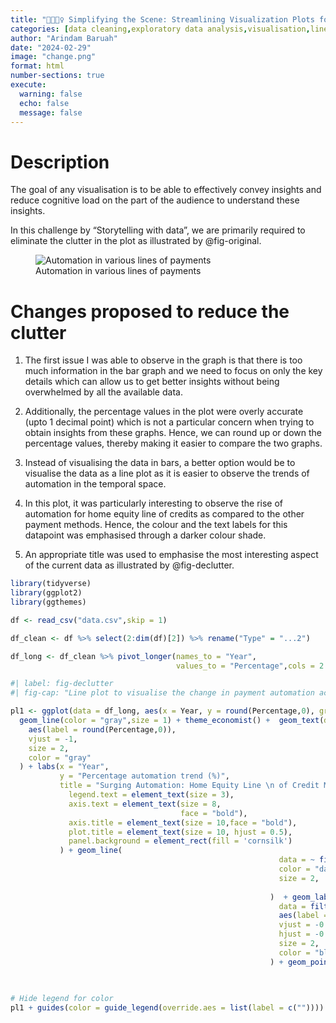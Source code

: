 ```yaml
---
title: "🤔🕵🏻‍♀️ Simplifying the Scene: Streamlining Visualization Plots for Clarity 📊"
categories: [data cleaning,exploratory data analysis,visualisation,line plots,annotations]
author: "Arindam Baruah"
date: "2024-02-29"
image: "change.png"
format: html
number-sections: true
execute: 
  warning: false
  echo: false
  message: false
---
```

# Description

The goal of any visualisation is to be able to effectively convey insights and reduce cognitive load on the part of the audience to understand these insights. 

In this challenge by "Storytelling with data", we are primarily required to eliminate the clutter in the plot as illustrated by @fig-original.

![Automation in various lines of payments](original.png){#fig-original}

# Changes proposed to reduce the clutter

1. The first issue I was able to observe in the graph is that there is too much information in the bar graph and we need to focus on only the key details which can allow us to get better insights without being overwhelmed by all the available data.

2. Additionally, the percentage values in the plot were overly accurate (upto 1 decimal point) which is not a particular concern when trying to obtain insights from these graphs. Hence, we can round up or down the percentage values, thereby making it easier to compare the two graphs.

3. Instead of visualising the data in bars, a better option would be to visualise the data as a line plot as it is easier to observe the trends of automation in the temporal space.

4. In this plot, it was particularly interesting to observe the rise of automation for home equity line of credits as compared to the other payment methods. Hence, the colour and the text labels for this datapoint was emphasised through a darker colour shade.

5. An appropriate title was used to emphasise the most interesting aspect of the current data as illustrated by @fig-declutter.


```r
library(tidyverse)
library(ggplot2)
library(ggthemes)
```

```r
df <- read_csv("data.csv",skip = 1)

df_clean <- df %>% select(2:dim(df)[2]) %>% rename("Type" = "...2")
```

```r
df_long <- df_clean %>% pivot_longer(names_to = "Year",
                                     values_to = "Percentage",cols = 2:5) %>% filter(Type != "Total")
```

```r
#| label: fig-declutter
#| fig-cap: "Line plot to visualise the change in payment automation across various payment methods"

pl1 <- ggplot(data = df_long, aes(x = Year, y = round(Percentage,0), group = Type)) +
  geom_line(color = "gray",size = 1) + theme_economist() +  geom_text(data = df_long %>% filter(Type!="Home Equity Line of Credit"),
    aes(label = round(Percentage,0)),
    vjust = -1,
    size = 2,
    color = "gray"
  ) + labs(x = "Year",
           y = "Percentage automation trend (%)",
           title = "Surging Automation: Home Equity Line \n of Credit Moves Up to Second Place Among Payment Methods") + theme(
             legend.text = element_text(size = 3),
             axis.text = element_text(size = 8,
                                      face = "bold"),
             axis.title = element_text(size = 10,face = "bold"),
             plot.title = element_text(size = 10, hjust = 0.5),
             panel.background = element_rect(fill = 'cornsilk')
           ) + geom_line(
                                                            data = ~ filter(.x, Type == "Home Equity Line of Credit"),
                                                            color = "darkgreen",
                                                            size = 2,
                                                    
                                                          )  + geom_label(
                                                            data = filter(df_long, Year == 2023),
                                                            aes(label = Type),
                                                            vjust = -0.05,
                                                            hjust = -0.15,
                                                            size = 2,
                                                            color = "black"
                                                          ) + geom_point(color = "black", size = 3) + geom_text(data = ~filter(.x,Type == "Home Equity Line of Credit"),
                                                                                                                aes(label = round(Percentage,0)),
                                                                                                                color = "black",size = 3,vjust = -1)

# Hide legend for color
pl1 + guides(color = guide_legend(override.aes = list(label = c(""))))
```

